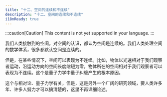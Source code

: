 ```yaml
---
title: "十二、空间的连续和不连续"
description: "十二、空间的连续和不连续"
i18nReady: true
---
```


:::caution[Caution]
This content is not yet supported in your language.
:::



我们人类接触到的空间，对空间的认识，都认为空间是连续的。我们人类处理空间的数学体系，很多都默认空间是连续的。

但是，在某些情况下，空间可以表现为不连续。比如，物体以光速相对于我们观察者运动，沿运动方向的空间长度缩短为零，物体所在的空间相对于我们观察者可以表现为不连续。这个是量子力学中量子纠缠产生的根本原因。

这个与相对论、量子力学有关，但是，这是另外一个广阔的研究领域，要人类许多年、许多人努力才可以搞清楚的，这里不再详细论述。
